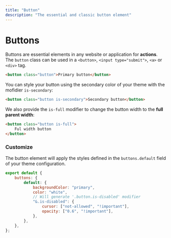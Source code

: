 ```yaml
---
title: "Button"
description: "The essential and classic button element"
---
```


# Buttons

Buttons are essential elements in any website or application for **actions**. The `button` class can be used in a `<button>`, `<input type="submit">`, `<a>` or `<div>` tag.

```html live=true
<button class="button">Primary button</button>
```

You can style your button using the secondary color of your theme with the mofidier `is-secondary`:

```html live=true
<button class="button is-secondary">Secondary button</button>
```

We also provide the `is-full` modifier to change the button width to the **full parent width**:

```html live=true
<button class="button is-full">
    Ful width button
</button>
```

### Customize

The button element will apply the styles defined in the `buttons.default` field of your theme configuration.

```js title=siimple.config.js
export default {
    buttons: {
        default: {
            backgroundColor: "primary",
            color: "white",
            // Will generate '.button.is-disabled' modifier
            "&.is-disabled": {
                cursor: ["not-allowed", "!important"],
                opacity: ["0.6", "!important"],
            },
        },
    },
};
```
